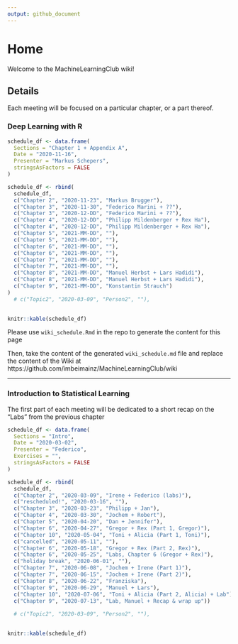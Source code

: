 ```yaml
---
output: github_document
---
```


# Home

Welcome to the MachineLearningClub wiki!

## Details

Each meeting will be focused on a particular chapter, or a part thereof. 



### Deep Learning with R

```r
schedule_df <- data.frame(
  Sections = "Chapter 1 + Appendix A",
  Date = "2020-11-16",
  Presenter = "Markus Schepers",
  stringsAsFactors = FALSE
)
```

```r
schedule_df <- rbind(
  schedule_df,
  c("Chapter 2", "2020-11-23", "Markus Brugger"),
  c("Chapter 3", "2020-11-30", "Federico Marini + ??"),
  c("Chapter 3", "2020-12-DD", "Federico Marini + ??"),
  c("Chapter 4", "2020-12-DD", "Philipp Mildenberger + Rex Ha"),
  c("Chapter 4", "2020-12-DD", "Philipp Mildenberger + Rex Ha"),
  c("Chapter 5", "2021-MM-DD", ""),
  c("Chapter 5", "2021-MM-DD", ""),
  c("Chapter 6", "2021-MM-DD", ""),
  c("Chapter 6", "2021-MM-DD", ""),
  c("Chapter 7", "2021-MM-DD", ""),
  c("Chapter 7", "2021-MM-DD", ""),
  c("Chapter 8", "2021-MM-DD", "Manuel Herbst + Lars Hadidi"),
  c("Chapter 8", "2021-MM-DD", "Manuel Herbst + Lars Hadidi"),
  c("Chapter 9", "2021-MM-DD", "Konstantin Strauch")
)  
  # c("Topic2", "2020-03-09", "Person2", ""),
  
```


```r
knitr::kable(schedule_df)
```


Please use `wiki_schedule.Rmd` in the repo to generate the content for this page


Then, take the content of the generated `wiki_schedule.md` file and replace the content of the Wiki at https://github.com/imbeimainz/MachineLearningClub/wiki


---

### Introduction to Statistical Learning

The first part of each meeting will be dedicated to a short recap on the "Labs" from the previous chapter

```r
schedule_df <- data.frame(
  Sections = "Intro",
  Date = "2020-03-02",
  Presenter = "Federico",
  Exercises = "",
  stringsAsFactors = FALSE
)
```

```r
schedule_df <- rbind(
  schedule_df,
  c("Chapter 2", "2020-03-09", "Irene + Federico (labs)"),
  c("rescheduled!", "2020-03-16", ""),
  c("Chapter 3", "2020-03-23", "Philipp + Jan"),
  c("Chapter 4", "2020-03-30", "Jochem + Robert"),
  c("Chapter 5", "2020-04-20", "Dan + Jennifer"),
  c("Chapter 6", "2020-04-27", "Gregor + Rex (Part 1, Gregor)"),
  c("Chapter 10", "2020-05-04", "Toni + Alicia (Part 1, Toni)"),
  c("cancelled", "2020-05-11", ""),
  c("Chapter 6", "2020-05-18", "Gregor + Rex (Part 2, Rex)"),
  c("Chapter 6", "2020-05-25", "Labs, Chapter 6 (Gregor + Rex)"),
  c("holiday break", "2020-06-01", ""),
  c("Chapter 7", "2020-06-08", "Jochem + Irene (Part 1)"),
  c("Chapter 7", "2020-06-15", "Jochem + Irene (Part 2)"),
  c("Chapter 8", "2020-06-22", "Franziska"),
  c("Chapter 9", "2020-06-29", "Manuel + Lars"),
  c("Chapter 10", "2020-07-06", "Toni + Alicia (Part 2, Alicia) + Lab"),
  c("Chapter 9", "2020-07-13", "Lab, Manuel + Recap & wrap up"))
  
  # c("Topic2", "2020-03-09", "Person2", ""),
  
```


```r
knitr::kable(schedule_df)
```


